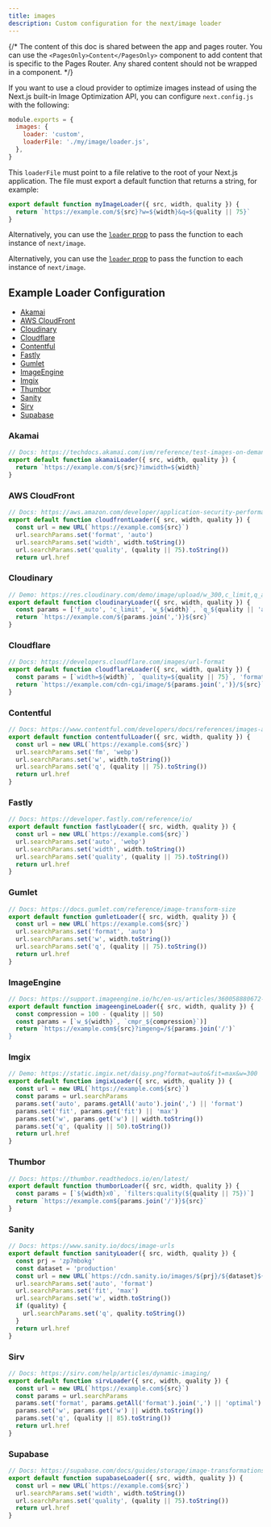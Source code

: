 ```yaml
---
title: images
description: Custom configuration for the next/image loader
---
```


{/* The content of this doc is shared between the app and pages router. You can use the `<PagesOnly>Content</PagesOnly>` component to add content that is specific to the Pages Router. Any shared content should not be wrapped in a component. */}

If you want to use a cloud provider to optimize images instead of using the Next.js built-in Image Optimization API, you can configure `next.config.js` with the following:

```js filename="next.config.js"
module.exports = {
  images: {
    loader: 'custom',
    loaderFile: './my/image/loader.js',
  },
}
```

This `loaderFile` must point to a file relative to the root of your Next.js application. The file must export a default function that returns a string, for example:

```js
export default function myImageLoader({ src, width, quality }) {
  return `https://example.com/${src}?w=${width}&q=${quality || 75}`
}
```

<AppOnly>

Alternatively, you can use the [`loader` prop](/docs/app/api-reference/components/image#loader) to pass the function to each instance of `next/image`.

</AppOnly>

<PagesOnly>

Alternatively, you can use the [`loader` prop](/docs/pages/api-reference/components/image#loader) to pass the function to each instance of `next/image`.

</PagesOnly>

## Example Loader Configuration

- [Akamai](#akamai)
- [AWS CloudFront](#aws-cloudfront)
- [Cloudinary](#cloudinary)
- [Cloudflare](#cloudflare)
- [Contentful](#contentful)
- [Fastly](#fastly)
- [Gumlet](#gumlet)
- [ImageEngine](#imageengine)
- [Imgix](#imgix)
- [Thumbor](#thumbor)
- [Sanity](#sanity)
- [Sirv](#sirv)
- [Supabase](#supabase)

### Akamai

```js
// Docs: https://techdocs.akamai.com/ivm/reference/test-images-on-demand
export default function akamaiLoader({ src, width, quality }) {
  return `https://example.com/${src}?imwidth=${width}`
}
```

### AWS CloudFront

```js
// Docs: https://aws.amazon.com/developer/application-security-performance/articles/image-optimization
export default function cloudfrontLoader({ src, width, quality }) {
  const url = new URL(`https://example.com${src}`)
  url.searchParams.set('format', 'auto')
  url.searchParams.set('width', width.toString())
  url.searchParams.set('quality', (quality || 75).toString())
  return url.href
```

### Cloudinary

```js
// Demo: https://res.cloudinary.com/demo/image/upload/w_300,c_limit,q_auto/turtles.jpg
export default function cloudinaryLoader({ src, width, quality }) {
  const params = ['f_auto', 'c_limit', `w_${width}`, `q_${quality || 'auto'}`]
  return `https://example.com/${params.join(',')}${src}`
}
```

### Cloudflare

```js
// Docs: https://developers.cloudflare.com/images/url-format
export default function cloudflareLoader({ src, width, quality }) {
  const params = [`width=${width}`, `quality=${quality || 75}`, 'format=auto']
  return `https://example.com/cdn-cgi/image/${params.join(',')}/${src}`
}
```

### Contentful

```js
// Docs: https://www.contentful.com/developers/docs/references/images-api/
export default function contentfulLoader({ src, width, quality }) {
  const url = new URL(`https://example.com${src}`)
  url.searchParams.set('fm', 'webp')
  url.searchParams.set('w', width.toString())
  url.searchParams.set('q', (quality || 75).toString())
  return url.href
}
```

### Fastly

```js
// Docs: https://developer.fastly.com/reference/io/
export default function fastlyLoader({ src, width, quality }) {
  const url = new URL(`https://example.com${src}`)
  url.searchParams.set('auto', 'webp')
  url.searchParams.set('width', width.toString())
  url.searchParams.set('quality', (quality || 75).toString())
  return url.href
}
```

### Gumlet

```js
// Docs: https://docs.gumlet.com/reference/image-transform-size
export default function gumletLoader({ src, width, quality }) {
  const url = new URL(`https://example.com${src}`)
  url.searchParams.set('format', 'auto')
  url.searchParams.set('w', width.toString())
  url.searchParams.set('q', (quality || 75).toString())
  return url.href
}
```

### ImageEngine

```js
// Docs: https://support.imageengine.io/hc/en-us/articles/360058880672-Directives
export default function imageengineLoader({ src, width, quality }) {
  const compression = 100 - (quality || 50)
  const params = [`w_${width}`, `cmpr_${compression}`)]
  return `https://example.com${src}?imgeng=/${params.join('/')`
}
```

### Imgix

```js
// Demo: https://static.imgix.net/daisy.png?format=auto&fit=max&w=300
export default function imgixLoader({ src, width, quality }) {
  const url = new URL(`https://example.com${src}`)
  const params = url.searchParams
  params.set('auto', params.getAll('auto').join(',') || 'format')
  params.set('fit', params.get('fit') || 'max')
  params.set('w', params.get('w') || width.toString())
  params.set('q', (quality || 50).toString())
  return url.href
}
```

### Thumbor

```js
// Docs: https://thumbor.readthedocs.io/en/latest/
export default function thumborLoader({ src, width, quality }) {
  const params = [`${width}x0`, `filters:quality(${quality || 75})`]
  return `https://example.com${params.join('/')}${src}`
}
```

### Sanity

```js
// Docs: https://www.sanity.io/docs/image-urls
export default function sanityLoader({ src, width, quality }) {
  const prj = 'zp7mbokg'
  const dataset = 'production'
  const url = new URL(`https://cdn.sanity.io/images/${prj}/${dataset}${src}`)
  url.searchParams.set('auto', 'format')
  url.searchParams.set('fit', 'max')
  url.searchParams.set('w', width.toString())
  if (quality) {
    url.searchParams.set('q', quality.toString())
  }
  return url.href
}
```

### Sirv

```js
// Docs: https://sirv.com/help/articles/dynamic-imaging/
export default function sirvLoader({ src, width, quality }) {
  const url = new URL(`https://example.com${src}`)
  const params = url.searchParams
  params.set('format', params.getAll('format').join(',') || 'optimal')
  params.set('w', params.get('w') || width.toString())
  params.set('q', (quality || 85).toString())
  return url.href
}
```

### Supabase

```js
// Docs: https://supabase.com/docs/guides/storage/image-transformations#nextjs-loader
export default function supabaseLoader({ src, width, quality }) {
  const url = new URL(`https://example.com${src}`)
  url.searchParams.set('width', width.toString())
  url.searchParams.set('quality', (quality || 75).toString())
  return url.href
}
```
